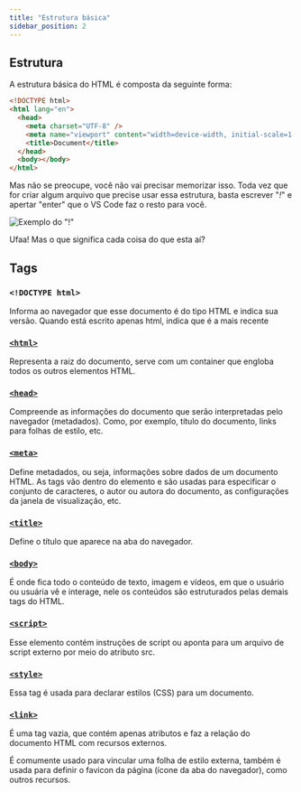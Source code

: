 ```yaml
---
title: "Estrutura básica"
sidebar_position: 2
---
```


## Estrutura

A estrutura básica do HTML é composta da seguinte forma:

```html
<!DOCTYPE html>
<html lang="en">
  <head>
    <meta charset="UTF-8" />
    <meta name="viewport" content="width=device-width, initial-scale=1.0" />
    <title>Document</title>
  </head>
  <body></body>
</html>
```

Mas não se preocupe, você não vai precisar memorizar isso. Toda vez que for criar algum arquivo que precise usar essa estrutura, basta escrever "_!_" e apertar "enter" que o VS Code faz o resto para você.

![Exemplo do "!"](../img/exemplo.gif)

Ufaa! Mas o que significa cada coisa do que esta aí?

## Tags

### `<!DOCTYPE html>`

Informa ao navegador que esse documento é do tipo HTML e indica sua versão. Quando está escrito apenas html, indica que é a mais recente

### [`<html>`](https://developer.mozilla.org/pt-BR/docs/Web/HTML/Element/html)

Representa a raiz do documento, serve com um container que engloba todos os outros elementos HTML.

### [`<head>`](https://developer.mozilla.org/pt-BR/docs/Web/HTML/Element/head)

Compreende as informações do documento que serão interpretadas pelo navegador (metadados). Como, por exemplo, título do documento, links para folhas de estilo, etc.

### [`<meta>`](https://developer.mozilla.org/pt-BR/docs/Web/HTML/Element/meta)

Define metadados, ou seja, informações sobre dados de um documento HTML. As tags vão dentro do elemento e são usadas para especificar o conjunto de caracteres, o autor ou autora do documento, as configurações da janela de visualização, etc.

### [`<title>`](https://developer.mozilla.org/pt-BR/docs/Web/HTML/Element/title)

Define o título que aparece na aba do navegador.

### [`<body>`](https://developer.mozilla.org/pt-BR/docs/Web/HTML/Element/body)

É onde fica todo o conteúdo de texto, imagem e vídeos, em que o usuário ou usuária vê e interage, nele os conteúdos são estruturados pelas demais tags do HTML.

### [`<script>`](https://developer.mozilla.org/pt-BR/docs/Web/HTML/Element/script)

Esse elemento contém instruções de script ou aponta para um arquivo de script externo por meio do atributo src.

### [`<style>`](https://developer.mozilla.org/pt-BR/docs/Web/HTML/Element/style)

Essa tag é usada para declarar estilos (CSS) para um documento.

### [`<link>`](https://developer.mozilla.org/pt-BR/docs/Web/HTML/Element/link)

É uma tag vazia, que contém apenas atributos e faz a relação do documento HTML com recursos externos.

É comumente usado para vincular uma folha de estilo externa, também é usada para definir o favicon da página (ícone da aba do navegador), como outros recursos.
